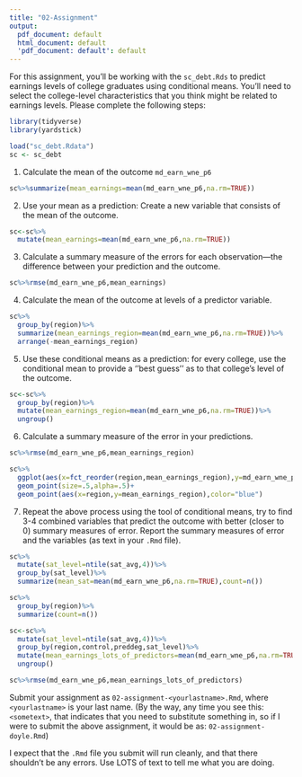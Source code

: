 ---
title: "02-Assignment"
output:
  pdf_document: default
  html_document: default
  'pdf_document: default': default
---

For this assignment, you'll be working with the `sc_debt.Rds` to predict earnings levels of college graduates using conditional means. You'll need to select the college-level characteristics that you think might be related to earnings levels. Please complete the following steps:

```{r}
library(tidyverse)
library(yardstick)
```

```{r}
load("sc_debt.Rdata")
sc <- sc_debt
```


1. Calculate the mean of the outcome `md_earn_wne_p6`

```{r}
sc%>%summarize(mean_earnings=mean(md_earn_wne_p6,na.rm=TRUE))
```


2. Use your mean as a prediction: Create a new variable that consists of the mean of the outcome.

```{r}
sc<-sc%>%
  mutate(mean_earnings=mean(md_earn_wne_p6,na.rm=TRUE))

```


3. Calculate a summary measure of the errors for each observation---the difference between your prediction and the outcome.

```{r}
sc%>%rmse(md_earn_wne_p6,mean_earnings)
```


4. Calculate the mean of the outcome at levels of a predictor variable. 

```{r}
sc%>%
  group_by(region)%>%
  summarize(mean_earnings_region=mean(md_earn_wne_p6,na.rm=TRUE))%>%
  arrange(-mean_earnings_region)
```


5. Use these conditional means as a prediction: for every college, use the conditional mean to provide a ''best guess'' as to that college's level of the outcome.  

```{r}
sc<-sc%>%
  group_by(region)%>%
  mutate(mean_earnings_region=mean(md_earn_wne_p6,na.rm=TRUE))%>%
  ungroup()

```


6. Calculate a summary measure of the error in your predictions.
```{r}
sc%>%rmse(md_earn_wne_p6,mean_earnings_region)
```


```{r}
sc%>%
  ggplot(aes(x=fct_reorder(region,mean_earnings_region),y=md_earn_wne_p6))+
  geom_point(size=.5,alpha=.5)+
  geom_point(aes(x=region,y=mean_earnings_region),color="blue")
```


7. Repeat the above process using the tool of conditional means, try to find 3-4 combined variables that predict the outcome with better (closer to 0) summary measures of error. Report the summary measures of error and the variables (as text in your `.Rmd` file).

```{r}
sc%>%
  mutate(sat_level=ntile(sat_avg,4))%>%
  group_by(sat_level)%>%
  summarize(mean_sat=mean(md_earn_wne_p6,na.rm=TRUE),count=n())

sc%>%
  group_by(region)%>%
  summarize(count=n())

```

```{r}
sc<-sc%>%
  mutate(sat_level=ntile(sat_avg,4))%>%
  group_by(region,control,preddeg,sat_level)%>%
  mutate(mean_earnings_lots_of_predictors=mean(md_earn_wne_p6,na.rm=TRUE))%>%
  ungroup()

sc%>%rmse(md_earn_wne_p6,mean_earnings_lots_of_predictors)

```



Submit your assignment as `02-assignment-<yourlastname>.Rmd`, where `<yourlastname>` is your last name. (By the way, any time you see this: `<sometext>`, that indicates that you need to substitute something in, so if I were to submit the above assignment, it would be as: `02-assignment-doyle.Rmd`)

I expect that the `.Rmd` file you submit will run cleanly, and that there shouldn't be any errors. Use LOTS of text to tell me what you are doing. 
